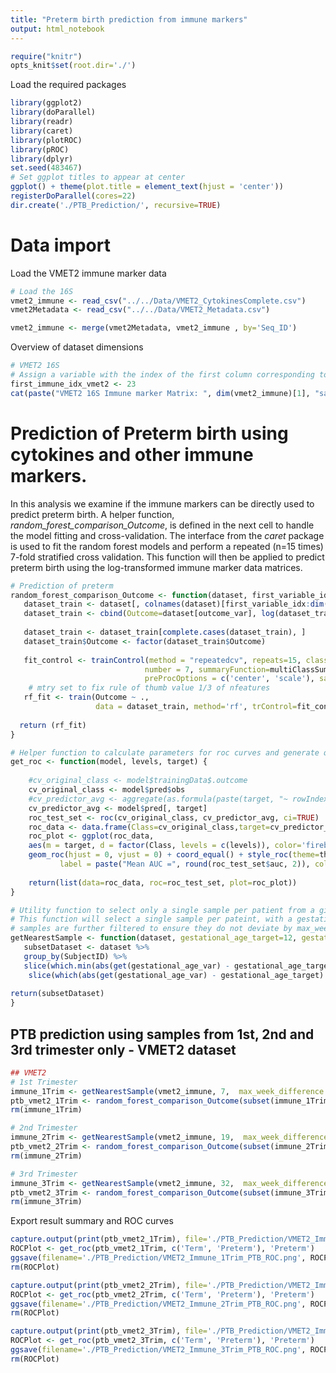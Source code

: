 ```yaml
---
title: "Preterm birth prediction from immune markers" 
output: html_notebook
---
```


```r
require("knitr")
opts_knit$set(root.dir='./')
```

Load the required packages
```r
library(ggplot2)
library(doParallel)
library(readr)
library(caret)
library(plotROC)
library(pROC)
library(dplyr)
set.seed(483467)
# Set ggplot titles to appear at center
ggplot() + theme(plot.title = element_text(hjust = 'center'))
registerDoParallel(cores=22)
dir.create('./PTB_Prediction/', recursive=TRUE)
```

# Data import
Load the VMET2 immune marker data
```r
# Load the 16S 
vmet2_immune <- read_csv("../../Data/VMET2_CytokinesComplete.csv")
vmet2Metadata <- read_csv("../../Data/VMET2_Metadata.csv")

vmet2_immune <- merge(vmet2Metadata, vmet2_immune , by='Seq_ID')
```

Overview of dataset dimensions
```r
# VMET2 16S
# Assign a variable with the index of the first column corresponding to a microbe count
first_immune_idx_vmet2 <- 23
cat(paste("VMET2 16S Immune marker Matrix: ", dim(vmet2_immune)[1], "samples, ", dim(vmet2_immune)[2] -first_immune_idx_vmet2 , "immune markers", "\n"))
```
# Prediction of Preterm birth using cytokines and other immune markers.
In this analysis we examine if the immune markers can be directly used to predict preterm birth. A helper function, *random_forest_comparison_Outcome*, is defined in the next cell to handle the model fitting and cross-validation. The interface from the *caret* package is used to fit the random forest models and perform a repeated (n=15 times) 7-fold stratified cross validation. This function will then be applied to predict preterm birth using the log-transformed immune marker data matrices. 
```r
# Prediction of preterm 
random_forest_comparison_Outcome <- function(dataset, first_variable_idx, outcome_var='Outcome') {
   dataset_train <- dataset[, colnames(dataset)[first_variable_idx:dim(dataset)[2]]]
   dataset_train <- cbind(Outcome=dataset[outcome_var], log(dataset_train))
   
   dataset_train <- dataset_train[complete.cases(dataset_train), ]
   dataset_train$Outcome <- factor(dataset_train$Outcome)
   
   fit_control <- trainControl(method = "repeatedcv", repeats=15, classProbs = TRUE,
                              number = 7, summaryFunction=multiClassSummary, 
                              preProcOptions = c('center', 'scale'), savePredictions=TRUE)
    # mtry set to fix rule of thumb value 1/3 of nfeatures
   rf_fit <- train(Outcome ~ ., 
                   data = dataset_train, method='rf', trControl=fit_control, ntree=1000, metric='AUC', tuneGrid=data.frame(mtry=dim(dataset_train)[2]/3))
   
  return (rf_fit)
}

# Helper function to calculate parameters for roc curves and generate quick plots for inspection
get_roc <- function(model, levels, target) {
  
    #cv_original_class <- model$trainingData$.outcome
    cv_original_class <- model$pred$obs
    #cv_predictor_avg <- aggregate(as.formula(paste(target, "~ rowIndex")),model$pred,mean)[,target]
    cv_predictor_avg <- model$pred[, target]
    roc_test_set <- roc(cv_original_class, cv_predictor_avg, ci=TRUE)
    roc_data <- data.frame(Class=cv_original_class,target=cv_predictor_avg)
    roc_plot <- ggplot(roc_data, 
    aes(m = target, d = factor(Class, levels = c(levels)), color='firebrick')) + guides(color = FALSE) + 
    geom_roc(hjust = 0, vjust = 0) + coord_equal() + style_roc(theme=theme_grey, xlab='1 - Specificity', ylab='Sensitivity') +  annotate("label", x = .75, y = .25, 
           label = paste("Mean AUC =", round(roc_test_set$auc, 2)), color='firebrick')
    
    return(list(data=roc_data, roc=roc_test_set, plot=roc_plot)) 
}

# Utility function to select only a single sample per patient from a given trimester.
# This function will select a single sample per pateint, with a gestational age value closest sample to the target. Selected 
# samples are further filtered to ensure they do not deviate by max_week_difference.
getNearestSample <- function(dataset, gestational_age_target=12, gestational_age_var='GestationalAge', max_week_difference=6) {
   subsetDataset <- dataset %>%
   group_by(SubjectID) %>%
   slice(which.min(abs(get(gestational_age_var) - gestational_age_target))) %>%
    slice(which(abs(get(gestational_age_var) - gestational_age_target) <= max_week_difference))
   
return(subsetDataset)
}
```

## PTB prediction using samples from 1st, 2nd and 3rd trimester only - VMET2 dataset
```r
## VMET2
# 1st Trimester
immune_1Trim <- getNearestSample(vmet2_immune, 7,  max_week_difference = 7)
ptb_vmet2_1Trim <- random_forest_comparison_Outcome(subset(immune_1Trim, Outcome %in% c("Term", "Preterm")), first_variable_idx = first_immune_idx_vmet2, outcome_var = 'Outcome')
rm(immune_1Trim)

# 2nd Trimester
immune_2Trim <- getNearestSample(vmet2_immune, 19,  max_week_difference = 5)
ptb_vmet2_2Trim <- random_forest_comparison_Outcome(subset(immune_2Trim, Outcome %in% c("Term", "Preterm")), first_variable_idx = first_immune_idx_vmet2, outcome_var = 'Outcome')
rm(immune_2Trim)

# 3rd Trimester
immune_3Trim <- getNearestSample(vmet2_immune, 32,  max_week_difference = 8)
ptb_vmet2_3Trim <- random_forest_comparison_Outcome(subset(immune_3Trim, Outcome %in% c("Term", "Preterm")), first_variable_idx = first_immune_idx_vmet2, outcome_var = 'Outcome')
rm(immune_3Trim)
```

Export result summary and ROC curves
```r
capture.output(print(ptb_vmet2_1Trim), file='./PTB_Prediction/VMET2_Immune_1Trim_PTB.txt')
ROCPlot <- get_roc(ptb_vmet2_1Trim, c('Term', 'Preterm'), 'Preterm')
ggsave(filename='./PTB_Prediction/VMET2_Immune_1Trim_PTB_ROC.png', ROCPlot$plot)
rm(ROCPlot)

capture.output(print(ptb_vmet2_2Trim), file='./PTB_Prediction/VMET2_Immune_2Trim_PTB.txt')
ROCPlot <- get_roc(ptb_vmet2_2Trim, c('Term', 'Preterm'), 'Preterm')
ggsave(filename='./PTB_Prediction/VMET2_Immune_2Trim_PTB_ROC.png', ROCPlot$plot)
rm(ROCPlot)

capture.output(print(ptb_vmet2_3Trim), file='./PTB_Prediction/VMET2_Immune_3Trim_PTB.txt')
ROCPlot <- get_roc(ptb_vmet2_3Trim, c('Term', 'Preterm'), 'Preterm')
ggsave(filename='./PTB_Prediction/VMET2_Immune_3Trim_PTB_ROC.png', ROCPlot$plot)
rm(ROCPlot)
```
